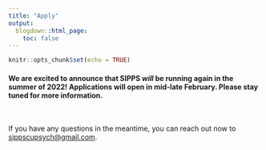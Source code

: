 ```yaml
---
title: "Apply"
output:
  blogdown::html_page:
    toc: false
---
```


```r
knitr::opts_chunk$set(echo = TRUE)
```

<div align="center"><h4>We are excited to announce that SIPPS *will* be running again in the summer of 2022! Applications will open in mid-late February. Please stay tuned for more information.</h4>

<br>

If you have any questions in the meantime, you can reach out now to [sippscupsych@gmail.com](mailto:sippscupsych@gmail.com){target="_blank"}.

</div>